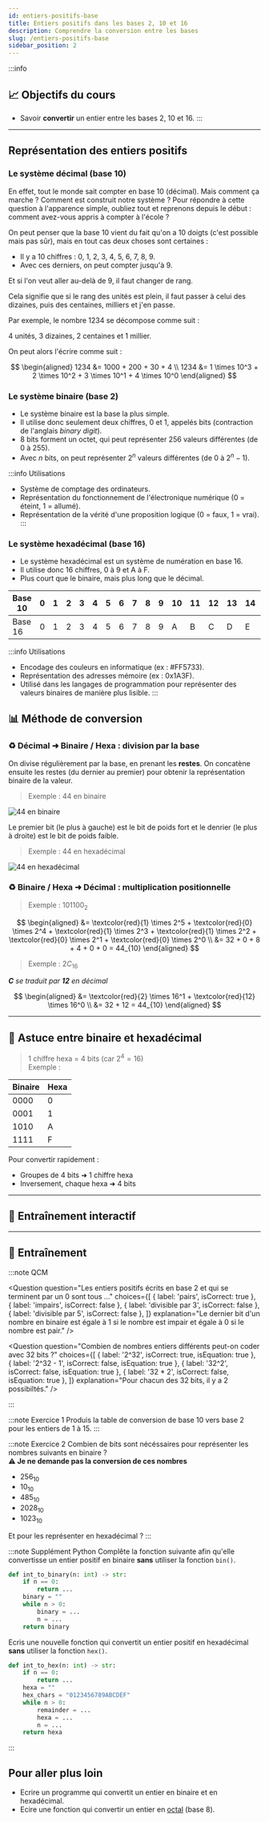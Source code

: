 ```yaml
---
id: entiers-positifs-base
title: Entiers positifs dans les bases 2, 10 et 16
description: Comprendre la conversion entre les bases
slug: /entiers-positifs-base
sidebar_position: 2
---
```


:::info

## 📈 Objectifs du cours

- Savoir **convertir** un entier entre les bases 2, 10 et 16.
:::

---

## Représentation des entiers positifs

### Le système décimal (base 10)

En effet, tout le monde sait compter en base 10 (décimal). Mais comment ça marche ? Comment est construit notre système ? Pour répondre à cette question à l'apparence simple, oubliez tout et reprenons depuis le début : comment avez-vous appris à compter à l'école ?

On peut penser que la base 10 vient du fait qu'on a 10 doigts (c'est possible mais pas sûr), mais en tout cas deux choses sont certaines :

- Il y a 10 chiffres : 0, 1, 2, 3, 4, 5, 6, 7, 8, 9.
- Avec ces derniers, on peut compter jusqu'à 9.

Et si l'on veut aller au-delà de 9, il faut changer de rang.

Cela signifie que si le rang des unités est plein, il faut passer à celui des dizaines, puis des centaines, milliers et j'en passe.

Par exemple, le nombre 1234 se décompose comme suit :

4 unités, 3 dizaines, 2 centaines et 1 millier.

On peut alors l'écrire comme suit :

$$
\begin{aligned}
1234 &= 1000 + 200 + 30 + 4 \\
1234 &= 1 \times 10^3 + 2 \times 10^2 + 3 \times 10^1 + 4 \times 10^0
\end{aligned}
$$

### Le système binaire (base 2)

- Le système binaire est la base la plus simple.
- Il utilise donc seulement deux chiffres, 0 et 1, appelés bits (contraction de l'anglais *binary digit*).
- 8 bits forment un octet, qui peut représenter 256 valeurs différentes (de 0 à 255).
- Avec $n$ bits, on peut représenter $2^n$ valeurs différentes (de 0 à $2^n - 1$).

:::info Utilisations
- Système de comptage des ordinateurs.
- Représentation du fonctionnement de l'électronique numérique (0 = éteint, 1 = allumé).
- Représentation de la vérité d'une proposition logique (0 = faux, 1 = vrai).
:::

### Le système hexadécimal (base 16)

- Le système hexadécimal est un système de numération en base 16.
- Il utilise donc 16 chiffres, 0 à 9 et A à F.
- Plus court que le binaire, mais plus long que le décimal.

| Base 10 | 0 | 1 | 2 | 3 | 4 | 5 | 6 | 7 | 8 | 9 | 10 | 11 | 12 | 13 | 14 | 15 |
| ------- | - | - | - | - | - | - | - | - | - | - | - | - | - | - | - | - |
| Base 16 | 0 | 1 | 2 | 3 | 4 | 5 | 6 | 7 | 8 | 9 | A | B | C | D | E | F |

:::info Utilisations
-  Encodage des couleurs en informatique (ex : #FF5733).
- Représentation des adresses mémoire (ex : 0x1A3F).
- Utilisé dans les langages de programmation pour représenter des valeurs binaires de manière plus lisible.
:::
## 📊 Méthode de conversion

### ♻️ Décimal ➜ Binaire / Hexa : division par la base

On divise régulièrement par la base, en prenant les **restes**. On concatène ensuite les restes (du dernier au premier) pour obtenir la représentation binaire de la valeur.

> Exemple : 44 en binaire

![44 en binaire](./img/decimalToBinaire.png)

Le premier bit (le plus à gauche) est le bit de poids fort et le denrier (le plus à droite) est le bit de poids faible.

> Exemple : 44 en hexadécimal

![44 en hexadécimal](./img/decimalToHexa.png)

### ♻️ Binaire / Hexa ➜ Décimal : multiplication positionnelle

> Exemple : $101100_2$

$$
\begin{aligned}
&= \textcolor{red}{1} \times 2^5 + \textcolor{red}{0} \times 2^4 + \textcolor{red}{1} \times 2^3 + \textcolor{red}{1} \times 2^2 + \textcolor{red}{0} \times 2^1 + \textcolor{red}{0} \times 2^0 \\
&= 32 + 0 + 8 + 4 + 0 + 0 = 44_{10}
\end{aligned}
$$

> Exemple : $2C_{16}$

***C** se traduit par **12** en décimal*  

$$
\begin{aligned}
&= \textcolor{red}{2} \times 16^1 + \textcolor{red}{12} \times 16^0 \\
&= 32 + 12 = 44_{10}
\end{aligned}
$$

---

## 🔬 Astuce entre binaire et hexadécimal

> 1 chiffre hexa = 4 bits (car $2^4 = 16$)  
> Exemple :

| Binaire | Hexa |
| ------- | ---- |
| 0000    | 0    |
| 0001    | 1    |
| 1010    | A    |
| 1111    | F    |

Pour convertir rapidement :

- Groupes de 4 bits ➜ 1 chiffre hexa
- Inversement, chaque hexa ➜ 4 bits

---

## 💪 Entraînement interactif


<ConvertIntTrainer fromBase='décimale' toBaseChoice='binaire' />

<ConvertIntTrainer fromBase='décimale' toBaseChoice='hexadécimale' />

<ConvertIntTrainer fromBase='binaire' toBaseChoice='décimale' /> 

<ConvertIntTrainer fromBase='hexadécimale' toBaseChoice='décimale' /> 

---

## 📖 Entraînement

:::note QCM

<Question
  question="Les entiers positifs écrits en base 2 et qui se terminent par un 0 sont tous ..."
  choices={[
    { label: 'pairs', isCorrect: true },
    { label: 'impairs', isCorrect: false },
    { label: 'divisible par 3', isCorrect: false },
    { label: 'divisible par 5', isCorrect: false },
  ]}
  explanation="Le dernier bit d'un nombre en binaire est égale à 1 si le nombre est impair et égale à 0 si le nombre est pair."
/>

<Question
  question="Combien de nombres entiers différents peut-on coder avec 32 bits ?"
  choices={[
    { label: '2^32', isCorrect: true, isEquation: true },
    { label: '2^32 - 1', isCorrect: false, isEquation: true },
    { label: '32^2', isCorrect: false, isEquation: true },
    { label: '32 * 2', isCorrect: false, isEquation: true },
  ]}
  explanation="Pour chacun des 32 bits, il y a 2 possibiltés."
/>

:::

:::note Exercice 1
Produis la table de conversion de base 10 vers base 2 pour les entiers de 1 à 15.
:::

:::note Exercice 2
Combien de bits sont nécéssaires pour représenter les nombres suivants en binaire ?  
**⚠️ Je ne demande pas la conversion de ces nombres** 

- $256_{10}$
- $10_{10}$
- $485_{10}$
- $2028_{10}$
- $1023_{10}$

Et pour les représenter en hexadécimal ?
:::

:::note Supplément Python
Complête la fonction suivante afin qu'elle convertisse un entier positif en binaire **sans** utiliser la fonction `bin()`.

```python
def int_to_binary(n: int) -> str:
    if n == 0:
        return ...
    binary = ""
    while n > 0:
        binary = ...
        n = ...
    return binary
```

Ecris une nouvelle fonction qui convertit un entier positif en hexadécimal **sans** utiliser la fonction `hex()`.

```python
def int_to_hex(n: int) -> str:
    if n == 0:
        return ...
    hexa = "" 
    hex_chars = "0123456789ABCDEF"
    while n > 0:
        remainder = ...
        hexa = ...
        n = ...
    return hexa
``` 

:::

## Pour aller plus loin

- Ecrire un programme qui convertit un entier en binaire et en hexadécimal.
- Ecire une fonction qui convertir un entier en [octal](https://fr.wikipedia.org/wiki/Syst%C3%A8me_octal) (base 8).